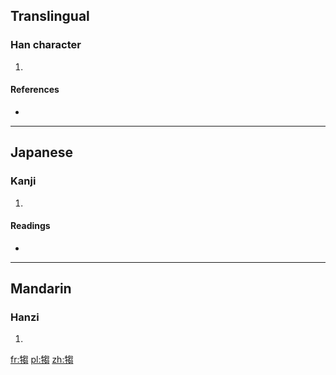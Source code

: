 ==Translingual==

===Han character===
{{Han char|rn=93|rad=牛|as=10|sn=14|four=2752<sub>7</sub>|canj=竹手心山山 (HQPUU)}}

# {{defn|Han|sort=牛10}}

====References====
* {{Han ref|kx=0703.130|dkj=20116|dj=1116.120|hdz=31817.160|uh=7293|ud=29331|bh=E2C9|bd=58057}}

----

==Japanese==

===Kanji===
{{ja-kanji|grade=|rs=牛10}}

# {{defn|lang=ja|sort=牛10}}

====Readings====
* {{ja-readings|on=[[す]] (su), [[しゅ]] (shu), [[すう]] (sū)|kun=}}

----

==Mandarin==

===Hanzi===
{{cmn-hanzi|pin=[[chú]] ([[chu2]])|wg=ch'u<sup>2</sup>}}

# {{defn|lang=cmn|sort=牛10}}

[[fr:犓]]
[[pl:犓]]
[[zh:犓]]
